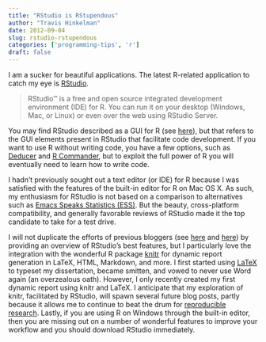 ```yaml
---
title: "RStudio is RStupendous"
author: "Travis Hinkelman"
date: 2012-09-04
slug: rstudio-rstupendous
categories: ['programming-tips', 'r']
draft: false
---
```


I am a sucker for beautiful applications. The latest R-related application to catch my eye is [RStudio](https://rstudio.com/products/rstudio/).

> RStudio™ is a free and open source integrated development environment (IDE) for R. You can run it on your desktop (Windows, Mac, or Linux) or even over the web using RStudio Server.

You may find RStudio described as a GUI for R (see [here](http://www.linuxlinks.com/article/20110306113701179/GUIsforR.html)), but that refers to the GUI elements present in RStudio that facilitate code development. If you want to use R without writing code, you have a few options, such as [Deducer](http://www.deducer.org/) and [R Commander](http://socserv.mcmaster.ca/jfox/Misc/Rcmdr/), but to exploit the full power of R you will eventually need to learn how to write code. 

I hadn't previously sought out a text editor (or IDE) for R because I was satisfied with the features of the built-in editor for R on Mac OS X. As such, my enthusiasm for RStudio is not based on a comparison to alternatives such as [Emacs Speaks Statistics (ESS)](http://stat.ethz.ch/ESS/). But the beauty, cross-platform compatibility, and generally favorable reviews of RStudio made it the top candidate to take for a test drive. 

I will not duplicate the efforts of previous bloggers (see [here](http://www.bytemining.com/2011/03/my-first-few-days-with-rstudio/) and [here](http://andrewgelman.com/2011/03/rstudio_first_impression/)) by providing an overview of RStudio's best features, but I particularly love the integration with the wonderful R package [knitr](http://yihui.name/knitr/) for dynamic report generation in LaTeX, HTML, Markdown, and more. I first started using [LaTeX](http://www.latex-project.org/) to typeset my dissertation, became smitten, and vowed to never use Word again (an overzealous oath). However, I only recently created my first dynamic report using knitr and LaTeX. I anticipate that my exploration of knitr, facilitated by RStudio, will spawn several future blog posts, partly because it allows me to continue to beat the drum for [reproducible research](http://cran.r-project.org/web/views/ReproducibleResearch.html). Lastly, if you are using R on Windows through the built-in editor, then you are missing out on a number of wonderful features to improve your workflow and you should download RStudio immediately.